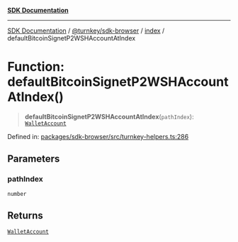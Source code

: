 [**SDK Documentation**](../../../../README.mdx)

***

[SDK Documentation](../../../../packages.mdx) / [@turnkey/sdk-browser](../../README.mdx) / [index](../README.mdx) / defaultBitcoinSignetP2WSHAccountAtIndex

# Function: defaultBitcoinSignetP2WSHAccountAtIndex()

> **defaultBitcoinSignetP2WSHAccountAtIndex**(`pathIndex`): [`WalletAccount`](../interfaces/WalletAccount.mdx)

Defined in: [packages/sdk-browser/src/turnkey-helpers.ts:286](https://github.com/tkhq/sdk/blob/fd49bfe86475c8603b3eb385aa101efa36fa32fc/packages/sdk-browser/src/turnkey-helpers.ts#L286)

## Parameters

### pathIndex

`number`

## Returns

[`WalletAccount`](../interfaces/WalletAccount.mdx)
